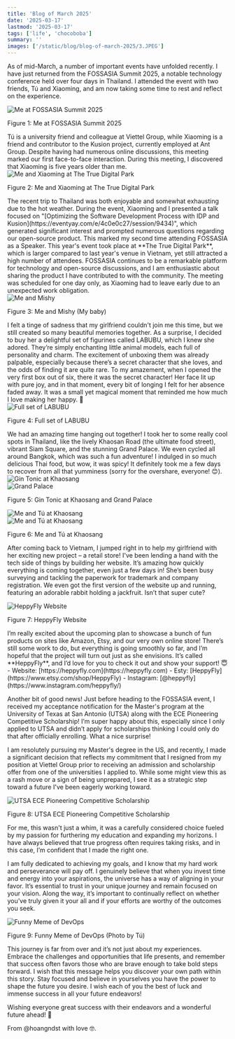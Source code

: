 ```yaml
---
title: 'Blog of March 2025'
date: '2025-03-17'
lastmod: '2025-03-17'
tags: ['life', 'chocoboba']
summary: ''
images: ['/static/blog/blog-of-march-2025/3.JPEG']
---
```


As of mid-March, a number of important events have unfolded recently. I have just returned from the 
FOSSASIA Summit 2025, a notable technology conference held over four days in Thailand. I attended the event with two friends, 
Tú and Xiaoming, and am now taking some time to rest and reflect on the experience.

<div style={{ textAlign: 'center' }}>
  <img
    src="/static/blog/blog-of-march-2025/1.JPEG"
    alt="Me at FOSSASIA Summit 2025"
    style={{ width: '80%', display: 'block', margin: '0 auto' }}
  />
  <p style={{ textAlign: 'center' }}>Figure 1: Me at FOSSASIA Summit 2025</p>
</div>
Tú is a university friend and colleague at Viettel Group, while Xiaoming is a friend and contributor to the Kusion project, 
currently employed at Ant Group. Despite having had numerous online discussions, this meeting marked our first face-to-face interaction. 
During this meeting, I discovered that Xiaoming is five years older than me.
<div style={{ textAlign: 'center' }}>
  <img
    src="/static/blog/blog-of-march-2025/3.JPEG"
    alt="Me and Xiaoming at The True Digital Park"
    style={{ width: '80%', display: 'block', margin: '0 auto' }}
  />
  <p style={{ textAlign: 'center' }}>Figure 2: Me and Xiaoming at The True Digital Park</p>
</div>
The recent trip to Thailand was both enjoyable and somewhat exhausting due to the hot weather. During the event, Xiaoming and 
I presented a talk focused on "[Optimizing the Software Development Process with IDP and Kusion](https://eventyay.com/e/4c0e0c27/session/9434)", 
which generated significant interest and prompted numerous questions regarding our open-source product. This marked my second time attending FOSSASIA as a Speaker. 
This year's event took place at **The True Digital Park**, which is larger compared to last year's venue in Vietnam, yet still 
attracted a high number of attendees. FOSSASIA continues to be a remarkable platform for technology and open-source discussions, 
and I am enthusiastic about sharing the product I have contributed to with the community. The meeting was scheduled for one day only, 
as Xiaoming had to leave early due to an unexpected work obligation.

<div style={{ textAlign: 'center' }}>
  <img
    src="/static/blog/blog-of-march-2025/4.gif"
    alt="Me and Mishy"
    style={{ width: '80%', display: 'block', margin: '0 auto' }}
  />
  <p style={{ textAlign: 'center' }}>Figure 3: Me and Mishy (My baby)</p>
</div>
I felt a tinge of sadness that my girlfriend couldn't join me this time, but we still created so many beautiful memories together. 
As a surprise, I decided to buy her a delightful set of figurines called LABUBU, which I knew she adored. They’re simply enchanting 
little animal models, each full of personality and charm. The excitement of unboxing them was already palpable, especially because there’s a 
secret character that she loves, and the odds of finding it are quite rare. To my amazement, when I opened the very first box out of six, 
there it was the secret character! Her face lit up with pure joy, and in that moment, every bit of longing I felt for her absence faded away. 
It was a small yet magical moment that reminded me how much I love making her happy. 🥰
<div style={{ textAlign: 'center' }}>
  <img
    src="/static/blog/blog-of-march-2025/5.JPEG"
    alt="Full set of LABUBU"
    style={{ width: '80%', display: 'block', margin: '0 auto' }}
  />
  <p style={{ textAlign: 'center' }}>Figure 4: Full set of LABUBU</p>
</div>
We had an amazing time hanging out together! I took her to some really cool spots in Thailand, like the lively Khaosan Road (the ultimate food street), 
vibrant Siam Square, and the stunning Grand Palace. We even cycled all around Bangkok, which was such a fun adventure! I indulged in so much delicious 
Thai food, but wow, it was spicy! It definitely took me a few days to recover from all that yumminess (sorry for the overshare, everyone! 😊).

<div className="grid grid-cols-2 grid-rows-1 gap-2">
  <div>
    <img
      src="/static/blog/blog-of-march-2025/6.JPEG"
      alt="Gin Tonic at Khaosang"
      style={{ width: '100%', display: 'block', margin: '0 auto' }}
    />
  </div>
  <div>
    <img
      src="/static/blog/blog-of-march-2025/7.JPEG"
      alt="Grand Palace"
      style={{ width: '100%', display: 'block', margin: '0 auto' }}
    />
  </div>
</div>
  <p style={{ textAlign: 'center' }}>Figure 5: Gin Tonic at Khaosang and Grand Palace</p>
<div className="grid grid-cols-2 grid-rows-1 gap-2">
  <div>
    <img
      src="/static/blog/blog-of-march-2025/8.JPEG"
      alt="Me and Tú at Khaosang"
      style={{ width: '80%', display: 'block', margin: '0 auto' }}
    />
  </div>
  <div>
    <img
      src="/static/blog/blog-of-march-2025/9.JPEG"
      alt="Me and Tú at Khaosang"
      style={{ width: '80%', display: 'block', margin: '0 auto' }}
    />
  </div>
</div>
  <p style={{ textAlign: 'center' }}>Figure 6: Me and Tú at Khaosang</p>

After coming back to Vietnam, I jumped right in to help my girlfriend with her exciting new project – a retail store! 
I've been lending a hand with the tech side of things by building her website. It’s amazing how quickly everything is coming 
together, even just a few days in! She’s been busy surveying and tackling the paperwork for trademark and company registration. 
We even got the first version of the website up and running, featuring an adorable rabbit holding a jackfruit. Isn’t that super cute?

<div style={{ textAlign: 'center' }}>
  <img
    src="/static/blog/blog-of-march-2025/10.png"
    alt="HeppyFly Website"
    style={{ width: '80%', display: 'block', margin: '0 auto' }}
  />
  <p style={{ textAlign: 'center' }}>Figure 7: HeppyFly Website</p>
</div> 
I’m really excited about the upcoming plan to showcase a bunch of fun products on sites like Amazon, Etsy, 
and our very own online store! There’s still some work to do, but everything is going smoothly so far, and 
I’m hopeful that the project will turn out just as she envisions. It’s called **HeppyFly**, and I’d love for you to check it out and show your support! 😇
- Website: [https://heppyfly.com](https://heppyfly.com)
- Esty: [HeppyFly](https://www.etsy.com/shop/HeppyFly)
- Instagram: [@heppyfly](https://www.instagram.com/heppyfly/)

Another bit of good news! Just before heading to the FOSSASIA event, I received my acceptance notification for the Master's program 
at the University of Texas at San Antonio (UTSA) along with the ECE Pioneering Competitive Scholarship! I’m super happy about this, especially since 
I only applied to UTSA and didn’t apply for scholarships thinking I could only do that after officially enrolling. What a nice surprise!

I am resolutely pursuing my Master's degree in the US, and recently, I made a significant decision that reflects my commitment that 
I resigned from my position at Viettel Group prior to receiving an admission and scholarship offer from one of the universities I applied to. 
While some might view this as a rash move or a sign of being unprepared, I see it as a strategic step toward a future I've been eagerly working toward. 
<div style={{ textAlign: 'center' }}>
  <img
    src="/static/blog/blog-of-march-2025/11.png"
    alt="UTSA ECE Pioneering Competitive Scholarship"
    style={{ width: '80%', display: 'block', margin: '0 auto' }}
  />
  <p style={{ textAlign: 'center' }}>Figure 8: UTSA ECE Pioneering Competitive Scholarship</p>
</div> 

For me, this wasn't just a whim, it was a carefully considered choice fueled by my passion for furthering my education and expanding my horizons. 
I have always believed that true progress often requires taking risks, and in this case, I’m confident that I made the right one. 

I am fully dedicated to achieving my goals, and I know that my hard work and perseverance will pay off. I genuinely believe that when you 
invest time and energy into your aspirations, the universe has a way of aligning in your favor. It’s essential to trust in your unique journey 
and remain focused on your vision. Along the way, it’s important to continually reflect on whether you’ve truly given it your all and if your 
efforts are worthy of the outcomes you seek.

<div style={{ textAlign: 'center' }}>
  <img
    src="/static/blog/blog-of-march-2025/12.JPEG"
    alt="Funny Meme of DevOps"
    style={{ width: '80%', display: 'block', margin: '0 auto' }}
  />
  <p style={{ textAlign: 'center' }}>Figure 9: Funny Meme of DevOps (Photo by Tú)</p>
</div> 

This journey is far from over and it’s not just about my experiences. Embrace the challenges and opportunities that life presents, 
and remember that success often favors those who are brave enough to take bold steps forward. I wish that this message helps you discover 
your own path within this story. Stay focused and believe in yourselves you have the power to shape the future you desire. 
I wish each of you the best of luck and immense success in all your future endeavors!

Wishing everyone great success with their endeavors and a wonderful future ahead! 🚀

From @hoangndst with love 🤓.


